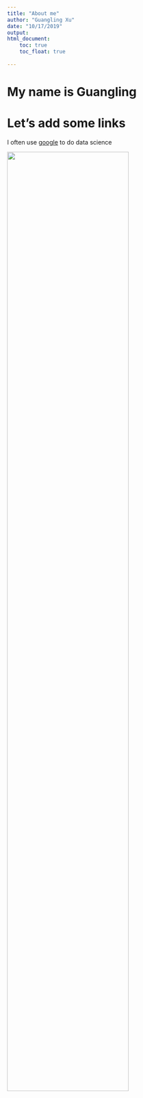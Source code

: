 ```yaml
---
title: "About me"
author: "Guangling Xu"
date: "10/17/2019"
output: 
html_document:
    toc: true
    toc_float: true
    
---
```

# My name is Guangling

# Let's add some links

I often use [google](http://www.google.com) to do data science

<img src="2018-03-25 065628.jpg" style="width:75%">